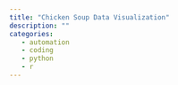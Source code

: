 ```yaml
---
title: "Chicken Soup Data Visualization"
description: ""
categories: 
   - automation
   - coding
   - python
   - r
---
```


